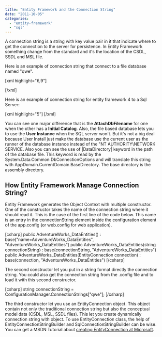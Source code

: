 ```yaml
---
title: "Entity Framework and the Connection String"
date: "2011-10-05"
categories: 
  - "entity-framework"
  - "sql"
---
```


A connection string is a string with key value pair in it that indicate where to get the connection to the server for persistence. In Entity Framework something change from the standard and it's the location of the CSDL, SSDL and MSL file.

Here is an example of connection string that connect to a file database named "qwe".

\[xml highlight="6,9"\] <add name="AdventureWorks\_DataEntities" connectionString="metadata=res://\*/MyEFModel.csdl|res://\*/MyEFModel.ssdl|res://\*/MyEFModel.msl; provider=System.Data.SqlClient; provider connection string=&quot; Data Source=.\\SQLEXPRESS; AttachDbFilename=|DataDirectory|\\qwe.mdf; Integrated Security=True; Connect Timeout=30; User Instance=True; MultipleActiveResultSets=True &quot;" providerName="System.Data.EntityClient" />

\[/xml\]

Here is an example of connection string for entity framework 4 to a Sql Server:

\[xml highlight="5"\] <add name="NorthwindEntities" connectionString="metadata=res://\*/NorthWindEntityDataModel.csdl|res://\*/NorthWindEntityDataModel.ssdl|res://\*/NorthWindEntityDataModel.msl; provider=System.Data.SqlClient; provider connection string=&quot; Data Source=.\\SQLEXPRESS; Initial Catalog=Northwind; Integrated Security=True; MultipleActiveResultSets=True&quot;" providerName="System.Data.EntityClient" /> \[/xml\]

You can see one major difference that is the **AttachDbFilename** for one when the other has a **Initial Catalog**. Also, the file based database lets you to use the **User Instance** when the SQL server won't. But it's not a big deal because User Install just make the database use the current user as the runner of the database instance instead of the "NT AUTHORITY\\NETWORK SERVICE. Also you can see the use of |DataDirectory| keyword in the path of the database file. This keyword is read by the System.Data.Common.DbConnectionOptions and will translate this string with AppDomain.CurrentDomain.BaseDirectory. The base directory is the assembly directory.

## How Entity Framework Manage Connection String?

Entity Framework generates the Object Context with multiple constructor. One of the constructor takes the name of the connection string where it should read it. This is the case of the first line of the code below. This name is an entry in the connectionString element inside the configuration element of the app.config (or web.config for web application).

\[csharp\] public AdventureWorks\_DataEntities() : base("name=AdventureWorks\_DataEntities", "AdventureWorks\_DataEntities") public AdventureWorks\_DataEntities(string connectionString) : base(connectionString, "AdventureWorks\_DataEntities") public AdventureWorks\_DataEntities(EntityConnection connection) : base(connection, "AdventureWorks\_DataEntities") \[/csharp\]

The second constructor let you put in a string format directly the connection string. You could also get the connection string from the .config file and to load it with this second constructor.

\[csharp\] string connectionString = ConfigurationManager.ConnectionStrings\["qwe"\]; \[/csharp\]

The third constructor let you use an EntityConnection object. This object contain not only the traditional connection string but also the conceptual model data (CSDL, MSL, SSDL files). This let you create dynamically connection string with object. To use EntityConnection class, the help of EntityConnectionStringBuilder and SqlConnectionStringBuilder can be wise. You can get a MSDN Tutorial about [creating EntityConnection at Microsoft](http://msdn.microsoft.com/en-us/library/bb738533.aspx "MSDN Tutorial for EntityConnection construction").
